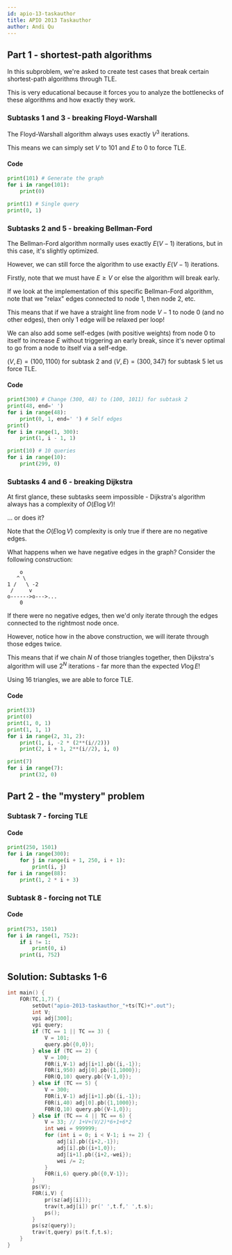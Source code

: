 ```yaml
---
id: apio-13-taskauthor
title: APIO 2013 Taskauthor
author: Andi Qu
---
```


## Part 1 - shortest-path algorithms

In this subproblem, we're asked to create test cases that break certain shortest-path algorithms through TLE.

This is very educational because it forces you to analyze the bottlenecks of these algorithms and how exactly they work.

### Subtasks 1 and 3 - breaking Floyd-Warshall

The Floyd-Warshall algorithm always uses exactly $V^3$ iterations.

This means we can simply set $V$ to 101 and $E$ to 0 to force TLE.

#### Code

```py
print(101) # Generate the graph
for i in range(101):
    print(0)

print(1) # Single query
print(0, 1)
```

### Subtasks 2 and 5 - breaking Bellman-Ford

The Bellman-Ford algorithm normally uses exactly $E(V - 1)$ iterations, but in this case, it's slightly optimized.

However, we can still force the algorithm to use exactly $E(V - 1)$ iterations.

Firstly, note that we must have $E \geq V$ or else the algorithm will break early.

If we look at the implementation of this specific Bellman-Ford algorithm, note that we "relax" edges connected to node 1, then node 2, etc.

This means that if we have a straight line from node $V - 1$ to node 0 (and no other edges), then only 1 edge will be relaxed per loop!

We can also add some self-edges (with positive weights) from node 0 to itself to increase $E$ without triggering an early break, since it's never optimal to go from a node to itself via a self-edge.

$(V, E) = (100, 1100)$ for subtask 2 and $(V, E) = (300, 347)$ for subtask 5 let us force TLE.

#### Code

```py
print(300) # Change (300, 48) to (100, 1011) for subtask 2
print(48, end=' ')
for i in range(48):
    print(0, 1, end=' ') # Self edges
print()
for i in range(1, 300):
    print(1, i - 1, 1)

print(10) # 10 queries
for i in range(10):
    print(299, 0)
```

### Subtasks 4 and 6 - breaking Dijkstra

At first glance, these subtasks seem impossible - Dijkstra's algorithm always has a complexity of $O(E \log V)$!

... or does it?

Note that the $O(E \log V)$ complexity is only true if there are no negative edges.

What happens when we have negative edges in the graph? Consider the following construction:

```
    o
   ^ \
1 /   \ -2
 /     v
o------>o--->...
    0
```

If there were no negative edges, then we'd only iterate through the edges connected to the rightmost node once.

However, notice how in the above construction, we will iterate through those edges twice.

This means that if we chain $N$ of those triangles together, then Dijkstra's algorithm will use $2^N$ iterations - far more than the expected $V \log E$!

Using 16 triangles, we are able to force TLE.

#### Code

```py
print(33)
print(0)
print(1, 0, 1)
print(1, 1, 1)
for i in range(2, 31, 2):
    print(1, i, -2 * (2**(i//2)))
    print(2, i + 1, 2**(i//2), i, 0)

print(7)
for i in range(7):
    print(32, 0)
```

## Part 2 - the "mystery" problem

### Subtask 7 - forcing TLE

<IncompleteSection />

#### Code

```py
print(250, 1501)
for i in range(300):
    for j in range(i + 1, 250, i + 1):
        print(i, j)
for i in range(88):
    print(1, 2 * i + 3)
```

### Subtask 8 - forcing not TLE

<IncompleteSection />

#### Code

```py
print(753, 1501)
for i in range(1, 752):
    if i != 1:
        print(0, i)
    print(i, 752)
```

<LanguageSection>

<CPPSection>

## Solution: Subtasks 1-6

```cpp
int main() {
    FOR(TC,1,7) {
        setOut("apio-2013-taskauthor_"+ts(TC)+".out");
        int V;
        vpi adj[300];
        vpi query;
        if (TC == 1 || TC == 3) {
            V = 101;
            query.pb({0,0});
        } else if (TC == 2) {
            V = 100;
            F0R(i,V-1) adj[i+1].pb({i,-1});
            F0R(i,950) adj[0].pb({1,1000});
            F0R(Q,10) query.pb({V-1,0});
        } else if (TC == 5) {
            V = 300;
            F0R(i,V-1) adj[i+1].pb({i,-1});
            F0R(i,40) adj[0].pb({1,1000});
            F0R(Q,10) query.pb({V-1,0});
        } else if (TC == 4 || TC == 6) {
            V = 33; // 1+V+(V/2)*6+1+6*2
            int wei = 999999;
            for (int i = 0; i < V-1; i += 2) {
                adj[i].pb({i+2,-1});
                adj[i].pb({i+1,0});
                adj[i+1].pb({i+2,-wei});
                wei /= 2;
            }
            F0R(i,6) query.pb({0,V-1});
        }
        ps(V);
        F0R(i,V) {
            pr(sz(adj[i]));
            trav(t,adj[i]) pr(' ',t.f,' ',t.s);
            ps();
        }
        ps(sz(query));
        trav(t,query) ps(t.f,t.s);
    }
}
```


</CPPSection>

<JavaSection>



</JavaSection>

<PySection>

</PySection>

</LanguageSection>